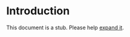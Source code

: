 # Introduction

This document is a stub. Please help [expand it](https://github.com/kata-ai/kata-kit).
